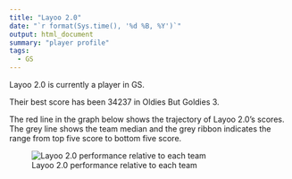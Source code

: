 ```yaml
---
title: "Layoo 2.0"
date: "`r format(Sys.time(), '%d %B, %Y')`"
output: html_document
summary: "player profile"
tags:
  - GS
---
```


Layoo 2.0 is currently a player in GS.

Their best score has been 34237 in Oldies But Goldies 3.

The red line in the graph below shows the trajectory of Layoo 2.0's scores. The grey line shows the team median and the grey ribbon indicates the range from top five score to bottom five score.

![Layoo 2.0 performance relative to each team](Layoo20.jpg)
